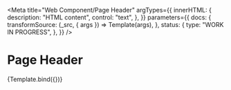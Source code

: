 <!--
@license EUPL-1.2
Copyright (c) 2021 Robbert Broersma
-->


<Meta
  title="Web Component/Page Header"
  argTypes={{
    innerHTML: {
      description: "HTML content",
      control: "text",
    },
  }}
  parameters={{
    docs: {
      transformSource: (_src, { args }) => Template(args),
    },
    status: {
      type: "WORK IN PROGRESS",
    },
  }}
/>

# Page Header

<Canvas>
  <Story
    name="Page Header"
    args={{
      innerHTML: "Header content",
    }}
  >
    {Template.bind({})}
  </Story>
</Canvas>

<ArgsTable story="Page Header" />
